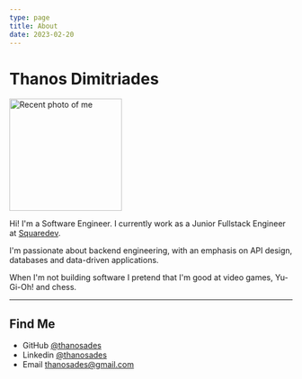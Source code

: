 ```yaml
---
type: page
title: About
date: 2023-02-20
---
```



# Thanos Dimitriades

<Image className="avatar" src="/images/avatar.jpg" alt="Recent photo of me" width="200px" height="200px" />

<p>Hi! I'm a Software Engineer. I currently work as a Junior Fullstack Engineer at <a href="https://squaredev.io/">Squaredev</a>.</p> 
<p>I'm passionate about backend engineering, with an emphasis on API design, databases and data-driven applications.</p>
<p>When I'm not building software I pretend that I'm good at video games, Yu-Gi-Oh! and chess.</p>

---
## Find Me

- GitHub [@thanosades](https://github.com/thanosades)
- Linkedin [@thanosades](https://linkedin.com/in/thanosades)
- Email thanosades@gmail.com
